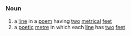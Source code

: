 =={{en}}==
===Noun===
# a [[line]] in a [[poem]] having [[two]] [[metrical]] [[feet]]
# a [[poetic]] [[metre]] in which each [[line]] has [[two]] [[feet]]